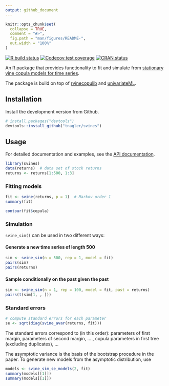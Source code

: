 ```yaml
---
output: github_document
---
```


<!-- README.md is generated from README.Rmd. Please edit that file -->

```r
knitr::opts_chunk$set(
  collapse = TRUE,
  comment = "#>",
  fig.path = "man/figures/README-",
  out.width = "100%"
)
```

<!-- badges: start -->
[![R build status](https://github.com/tnagler/svines/workflows/R-CMD-check/badge.svg)](https://github.com/tnagler/svines/actions)
[![Codecov test coverage](https://codecov.io/gh/tnagler/svines/branch/master/graph/badge.svg)](https://codecov.io/gh/tnagler/svines?branch=master)
[![CRAN status](https://www.r-pkg.org/badges/version/svines)](https://CRAN.R-project.org/package=svines)
<!-- badges: end -->

An R package that provides functionality to fit and simulate from [stationary vine copula models 
for time series](https://github.com/tnagler/tnagler.github.io/raw/master/svines.pdf).

The package is build on top of [rvinecopulib](https://github.com/vinecopulib/rvinecopulib)
and [univariateML](https://github.com/JonasMoss/univariateML).


## Installation

Install the development version from Github.

``` r
# install.packages("devtools")
devtools::install_github("tnagler/svines")
```

## Usage

For detailed documentation and examples, see the [API documentation](https://tnagler.github.io/svines/).

``` r
library(svines)
data(returns)  # data set of stock returns
returns <- returns[1:500, 1:3]
```

### Fitting models

```r
fit <- svine(returns, p = 1)  # Markov order 1
summary(fit)
```

```r
contour(fit$copula)
```

### Simulation

`svine_sim()` can be used in two different ways:

#### Generate a new time series of length 500
```r
sim <- svine_sim(n = 500, rep = 1, model = fit)
pairs(sim)
pairs(returns)
```

#### Sample conditionally on the past given the past

```r
sim <- svine_sim(n = 1, rep = 100, model = fit, past = returns)
pairs(t(sim[1, , ]))
```


### Standard errors

```r
# compute standard errors for each parameter
se <- sqrt(diag(svine_avar(returns, fit)))
```
The standard errors correspond to (in this order): parameters of first margin,
parameters of second margin, ...., copula parameters in first tree (excluding 
duplicates), ...

The asymptotic variance is the basis of the bootstrap procedure in the paper.
To generate new models from the asymptotic distribution, use
```r
models <- svine_sim_se_models(2, fit)
summary(models[[1]])
summary(models[[1]])
```

